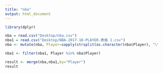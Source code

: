 ```yaml
---
title: "nba"
output: html_document
---
```

```r
library(dplyr)

nba = read.csv("Desktop/nba.csv")
nba1 = read.csv("Desktop/NBA-2017-18-PLAYER-表格 1.csv")
nba <- mutate(nba, Player=sapply(strsplit(as.character(nba$Player), "\\\\"), function(x){x[1]}))

nba1 <- filter(nba1, Player %in% nba$Player)

result <- merge(nba,nba1,by="Player")
result
```